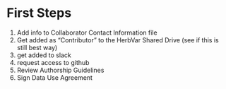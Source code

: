 # First Steps

1. Add info to Collaborator Contact Information file
1. Get added as “Contributor” to the HerbVar Shared Drive (see if this is still best way)
1. get added to slack
1. request access to github 
1. Review Authorship Guidelines
5. Sign Data Use Agreement